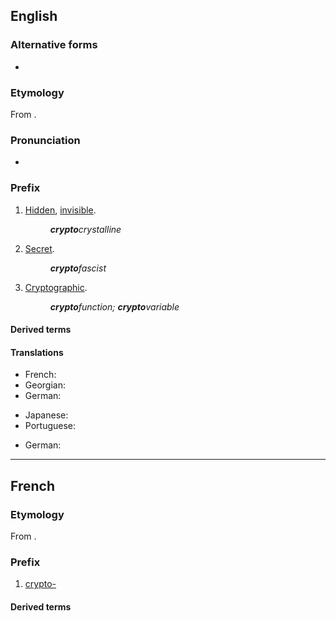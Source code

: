 {{also|crypto}}
==English==

===Alternative forms===
* {{l|en|crypt-}} {{qualifier|prevocalic}}

===Etymology===
From {{der|en|grc|κρυπτός||hidden, secret}}.

===Pronunciation===
* {{a|GA}} {{IPA|/kɹɪptoʊ-/|lang=en}}

===Prefix===
{{en-prefix}}

# [[hidden|Hidden]], [[invisible]].
#: '''''crypto'''crystalline''
# [[secret|Secret]].
#: '''''crypto'''fascist''
# [[cryptographic|Cryptographic]].
#: '''''crypto'''function; '''crypto'''variable''

====Derived terms====
{{prefixsee|en}}
{{der4|lang=en|{{l|en|crypto}}
|{{l|en|cryptoclastic}}
|{{l|en|cryptococcosis}}
|{{l|en|cryptococcus}}
|{{l|en|cryptogam}}
|{{l|en|cryptomeria}}
|{{l|en|cryptorchism}}
|{{l|en|cryptosporidiosis}}
|{{l|en|cryptosporidium}}
|{{l|en|cryptozoite}}
|{{l|en|encryption}}
}}

====Translations====
{{trans-top|hidden, invisible}}
* French: {{t+|fr|crypto-}}
* Georgian: {{t|ka|კრიპტო-}}
* German: {{t+|de|krypto-}}
{{trans-mid}}
* Japanese: {{t+|ja|隠れる|alt=隠れ|tr=kakure}}
* Portuguese: {{t|pt|cripto-}}
{{trans-bottom}}
{{trans-top|secret}}
* German: {{t+|de|krypto-}}
{{trans-mid}}
{{trans-bottom}}

----

==French==

===Etymology===
From {{der|fr|grc|κρυπτός||hidden, secret}}.

===Prefix===
{{fr-prefix}}

# [[#English|crypto-]]

====Derived terms====
{{prefixsee|fr}}
{{der4|lang=fr|{{l|fr|cryptage}}
|{{l|fr|cryptanalyse}}
|{{l|fr|cryptanalyste}}
|{{l|fr|cryptand}}
|{{l|fr|cryptant}}
|{{l|fr|cryptarithmétique}}
|{{l|fr|cryptate}}
|{{l|fr|crypte}}
|{{l|fr|cryptement}}
|{{l|fr|crypténamine}}
|{{l|fr|cryptenveloppe}}
|{{l|fr|crypter}}
|{{l|fr|cryptesthésie}}
|{{l|fr|crypteur}}
|{{l|fr|cryptie}}
|{{l|fr|cryptique}}
|{{l|fr|cryptoanalyse}}
|{{l|fr|crypto-analyse}}
|{{l|fr|cryptoanalyste}}
|{{l|fr|cryptoanalytique}}
|{{l|fr|crypto-anarchisme}}
|{{l|fr|crypto-anarchiste}}
|{{l|fr|cryptobatholitique}}
|{{l|fr|cryptobiose}}
|{{l|fr|cryptobium}}
|{{l|fr|cryptobranche}}
|{{l|fr|cryptocalvinisme}}
|{{l|fr|cryptocalviniste}}
|{{l|fr|cryptocentre}}
|{{l|fr|cryptocéphale}}
|{{l|fr|cryptocérate}}
|{{l|fr|cryptochimère}}
|{{l|fr|cryptochrome}}
|{{l|fr|cryptoclimat}}
|{{l|fr|cryptoclimatologie}}
|{{l|fr|cryptoclimatologique}}
|{{l|fr|cryptococcose}}
|{{l|fr|cryptocommunisme}}
|{{l|fr|crypto-communisme}}
|{{l|fr|cryptocommuniste}}
|{{l|fr|crypto-communiste}}
|{{l|fr|cryptocorpocollinite}}
|{{l|fr|cryptocotylédone}}
|{{l|fr|cryptocristal}}
|{{l|fr|cryptocristallin}}
|{{l|fr|cryptocyste}}
|{{l|fr|cryptodate}}
|{{l|fr|cryptodère}}
|{{l|fr|cryptodicyclique}}
|{{l|fr|cryptodire}}
|{{l|fr|cryptodiversité}}
|{{l|fr|cryptodroite}}
|{{l|fr|cryptoefflorescence}}
|{{l|fr|crypto-efflorescence}}
|{{l|fr|crypto-empreinte}}
|{{l|fr|crypto-endomitose}}
|{{l|fr|crypto-fascisme}}
|{{l|fr|crypto-fasciste}}
|{{l|fr|cryptofaune}}
|{{l|fr|cryptogame}}
|{{l|fr|cryptogamie}}
|{{l|fr|cryptogamique}}
|{{l|fr|cryptogamiste}}
|{{l|fr|cryptogélocollinite}}
|{{l|fr|cryptogénétique}}
|{{l|fr|cryptogénique}}
|{{l|fr|cryptogonomérie}}
|{{l|fr|cryptogramme}}
|{{l|fr|cryptographe}}
|{{l|fr|cryptographie}}
|{{l|fr|cryptographier}}
|{{l|fr|cryptographique}}
|{{l|fr|cryptographiquement}}
|{{l|fr|cryptohalite}}
|{{l|fr|crypto-haplomitose}}
|{{l|fr|cryptolapiés}}
|{{l|fr|cryptolite}}
|{{l|fr|cryptologie}}
|{{l|fr|cryptologique}}
|{{l|fr|cryptologue}}
|{{l|fr|cryptoloppe}}
|{{l|fr|cryptomacéral}}
|{{l|fr|cryptomane}}
|{{l|fr|cryptomaniaque}}
|{{l|fr|cryptomanie}}
|{{l|fr|cryptoménorrhée}}
|{{l|fr|cryptomère}}
|{{l|fr|cryptomérie}}
|{{l|fr|cryptomérique}}
|{{l|fr|cryptomètre}}
|{{l|fr|cryptomitose}}
|{{l|fr|cryptomnésie}}
|{{l|fr|cryptomonade}}
|{{l|fr|cryptonyme}}
|{{l|fr|cryptopartie}}
|{{l|fr|cryptopériode}}
|{{l|fr|cryptoperthite}}
|{{l|fr|cryptophage}}
|{{l|fr|cryptophagidé}}
|{{l|fr|cryptophone}}
|{{l|fr|cryptophonie}}
|{{l|fr|cryptophonique}}
|{{l|fr|cryptophyte}}
|{{l|fr|cryptopolyploïde}}
|{{l|fr|cryptopolyploïdie}}
|{{l|fr|cryptopine}}
|{{l|fr|cryptopode}}
|{{l|fr|cryptoportique}}
|{{l|fr|crypto-portique}}
|{{l|fr|cryptoprocte}}
|{{l|fr|crypto-protectionnisme}}
|{{l|fr|cryptoprotectionnisme}}
|{{l|fr|cryptoprotectionniste}}
|{{l|fr|cryptoradariste}}
|{{l|fr|cryptorchide}}
|{{l|fr|cryptorchidie}}
|{{l|fr|cryptorchidisme}}
|{{l|fr|cryptorhynque}}
|{{l|fr|cryptorithme}}
|{{l|fr|cryptosporidie}}
|{{l|fr|cryptosporidiose}}
|{{l|fr|cryptostome}}
|{{l|fr|cryptosystème}}
|{{l|fr|cryptotélégraphie}}
|{{l|fr|cryptotélégraphique}}
|{{l|fr|cryptotélinite}}
|{{l|fr|cryptoténie}}
|{{l|fr|cryptotoxine}}
|{{l|fr|cryptovitrodétrinite}}
|{{l|fr|cryptoxanthène}}
|{{l|fr|cryptoxanthine}}
|{{l|fr|cryptozoïte}}
|{{l|fr|cryptozoologie}}
|{{l|fr|cryptozoologique}}
|{{l|fr|cryptozoologiste}}
|{{l|fr|décrypter}}
}}